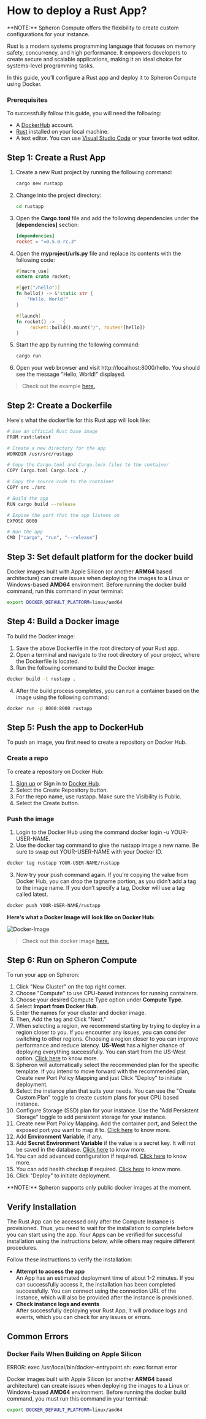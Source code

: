 
# How to deploy a Rust App?

<Callout type="info">
  **NOTE:** Spheron Compute offers the flexibility to create custom
  configurations for your instance.
</Callout>

Rust is a modern systems programming language that focuses on memory safety, concurrency, and high performance. It empowers developers to create secure and scalable applications, making it an ideal choice for systems-level programming tasks.

In this guide, you’ll configure a Rust app and deploy it to Spheron Compute using Docker.

### Prerequisites

To successfully follow this guide, you will need the following:

- A [DockerHub](https://hub.docker.com/) account.
- [Rust](https://www.rust-lang.org/tools/install) installed on your local machine.
- A text editor. You can use [Visual Studio Code](https://code.visualstudio.com/) or your favorite text editor.

## Step 1: Create a Rust App

1. Create a new Rust project by running the following command:
   ```sh
   cargo new rustapp
   ```
2. Change into the project directory:
   ```sh
   cd rustapp
   ```
3. Open the **Cargo.toml** file and add the following dependencies under the **[dependencies]** section:

   ```toml
   [dependencies]
   rocket = "=0.5.0-rc.3"
   ```

4. Open the **myproject/urls.py** file and replace its contents with the following code:

   ```rust
   #[macro_use]
   extern crate rocket;

   #[get("/hello")]
   fn hello() -> &'static str {
       "Hello, World!"
   }

   #[launch]
   fn rocket() -> _ {
        rocket::build().mount("/", routes![hello])
   }
   ```

5. Start the app by running the following command:

   ```sh
   cargo run
   ```

6. Open your web browser and visit http://localhost:8000/hello. You should see the message "Hello, World!" displayed.

> Check out the example [here.](https://github.com/spheronFdn/docs/tree/main/examples/rustapp)

## Step 2: Create a Dockerfile

Here's what the dockerfile for this Rust app will look like:

```sh
# Use an official Rust base image
FROM rust:latest

# Create a new directory for the app
WORKDIR /usr/src/rustapp

# Copy the Cargo.toml and Cargo.lock files to the container
COPY Cargo.toml Cargo.lock ./

# Copy the source code to the container
COPY src ./src

# Build the app
RUN cargo build --release

# Expose the port that the app listens on
EXPOSE 8000

# Run the app
CMD ["cargo", "run", "--release"]
```

## Step 3: Set default platform for the docker build

Docker images built with Apple Silicon (or another **ARM64** based architecture) can create issues when deploying the images to a Linux or Windows-based **AMD64** environment.
Before running the docker build command, run this command in your terminal:

```sh
export DOCKER_DEFAULT_PLATFORM=linux/amd64
```

## Step 4: Build a Docker image

To build the Docker image:

1. Save the above Dockerfile in the root directory of your Rust app.
2. Open a terminal and navigate to the root directory of your project, where the Dockerfile is located.
3. Run the following command to build the Docker image:

```sh
docker build -t rustapp .
```

4. After the build process completes, you can run a container based on the image using the following command:

```sh
docker run -p 8000:8000 rustapp
```

## Step 5: Push the app to DockerHub

To push an image, you first need to create a repository on Docker Hub.

### Create a repo

To create a repository on Docker Hub:

1. [Sign up](https://www.docker.com/pricing?utm_source=docker&utm_medium=webreferral&utm_campaign=docs_driven_upgrade) or Sign in to [Docker Hub](https://hub.docker.com/).
2. Select the Create Repository button.
3. For the repo name, use rustapp. Make sure the Visibility is Public.
4. Select the Create button.

### Push the image

1. Login to the Docker Hub using the command docker login -u YOUR-USER-NAME.
2. Use the docker tag command to give the rustapp image a new name. Be sure to swap out YOUR-USER-NAME with your Docker ID.

```sh
docker tag rustapp YOUR-USER-NAME/rustapp
```

3. Now try your push command again. If you’re copying the value from Docker Hub, you can drop the tagname portion, as you didn’t add a tag to the image name. If you don’t specify a tag, Docker will use a tag called latest.

```sh
docker push YOUR-USER-NAME/rustapp
```

**Here's what a Docker Image will look like on Docker Hub:**

![Docker-Image](assets/docker-image.png)

> Check out this docker image [here.](https://hub.docker.com/r/rekpero/nft-minter-server/tags)

## Step 6: Run on Spheron Compute

To run your app on Spheron:

1. Click "New Cluster" on the top right corner.
2. Choose "Compute" to use CPU-based instances for running containers.
3. Choose your desired Compute Type option under **Compute Type**.
4. Select **Import from Docker Hub**.
5. Enter the names for your cluster and docker image.
6. Then, Add the tag and Click "Next."
7. When selecting a region, we recommend starting by trying to deploy in a region closer to you. If you encounter any issues, you can consider switching to other regions. Choosing a region closer to you can improve performance and reduce latency. **US-West** has a higher chance of deploying everything successfully. You can start from the US-West option. [Click here](/compute/cluster/compute/#region) to know more.
8. Spheron will automatically select the recommended plan for the specific template. If you intend to move forward with the recommended plan, Create new Port Policy Mapping and just Click "Deploy" to initiate deployment.
9. Select the instance plan that suits your needs. You can use the "Create Custom Plan" toggle to create custom plans for your CPU based instance.
10. Configure Storage (SSD) plan for your instance. Use the "Add Persistent Storage" toggle to add persistent storage for your instance.
11. Create new Port Policy Mapping. Add the container port, and Select the exposed port you want to map it to. [Click here](/compute/cluster/compute/#port-mapping) to know more.
12. Add **Environment Variable**, if any.
13. Add **Secret Environment Variable** if the value is a secret key. It will not be saved in the database. [Click here](/compute/cluster/compute/#environment-variables) to know more.
14. You can add advanced configuration if required. [Click here](/compute/cluster/compute/#advance-configuration) to know more.
15. You can add health checkup if required. [Click here](/compute/cluster/compute/#health-checkup) to know more.
16. Click "Deploy" to initiate deployment.

<Callout type="info">
  **NOTE:** Spheron supports only public docker images at the moment.
</Callout>

## Verify Installation

The Rust App can be accessed only after the Compute Instance is provisioned.
Thus, you need to wait for the installation to complete before you can start using the app.
Your Apps can be verified for successful installation using the instructions below, while others may require different procedures.

Follow these instructions to verify the installation:

- **Attempt to access the app** \
  An App has an estimated deployment time of about 1-2 minutes.
  If you can successfully access it, the installation has been completed successfully.
  You can connect using the connection URL of the instance, which will also be provided after the instance is provisioned.
- **Check instance logs and events** \
  After successfully deploying your Rust App, it will produce logs and events, which you can check for any issues or errors.

## Common Errors

### Docker Fails When Building on Apple Silicon

<Callout type="error">
  ERROR: exec /usr/local/bin/docker-entrypoint.sh: exec format error
</Callout>

Docker images built with Apple Silicon (or another **ARM64** based architecture) can create issues when deploying the images to a Linux or Windows-based **AMD64** environment.
Before running the docker build command, you must run this command in your terminal:

```sh
export DOCKER_DEFAULT_PLATFORM=linux/amd64
```

<Navigation name="Deploy Rust App" />

